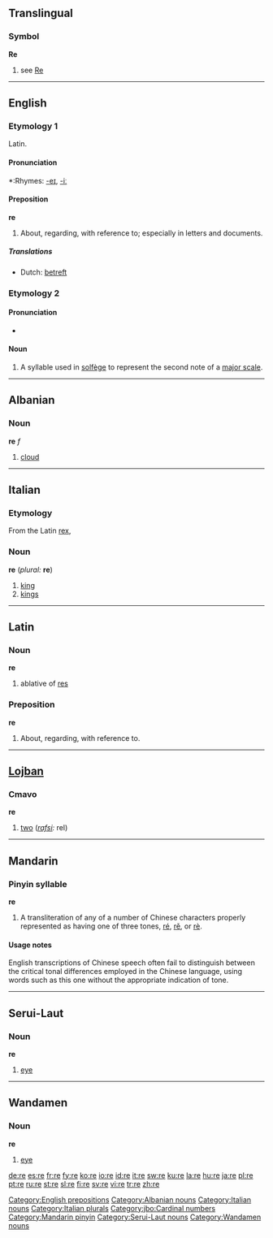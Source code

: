 {{see|Appendix:Variations of 're'}}
{{wikipedia}}
==Translingual==

===Symbol===
'''Re'''

# see [[Re]]

----

==English==

===Etymology 1===
Latin.

====Pronunciation====
*:Rhymes: [[Rhymes:English:-eɪ|-eɪ]], [[Rhymes:English:-iː|-iː]]

====Preposition====
'''re'''

# About, regarding, with reference to; especially in letters and documents.

=====Translations=====
{{top}}
*Dutch: [[betreft]]
{{mid}}
{{bottom}}

===Etymology 2===

====Pronunciation====
*{{IPA|/reɪ/}}

====Noun====
{{en-noun|-}}

# A syllable used in [[solfège]] to represent the second note of a [[major scale]].

[[Category:English prepositions]]

----

==Albanian==

===Noun===
'''re''' ''f''

# [[cloud]]

[[Category:Albanian nouns]]

----



==Italian==

===Etymology===
From the Latin [[rex]],

===Noun===
'''re''' (''plural:'' '''re''')

# [[king]]
# [[kings]]

[[Category:Italian nouns]]
[[Category:Italian plurals]]
----

==Latin==

===Noun===
'''re'''

# ablative of [[res#Latin|res]]

===Preposition===
'''re'''

# About, regarding, with reference to.

----

==[[Lojban]]==

===Cmavo===
'''re'''

# [[two]] (''[[rafsi]]:'' rel)

[[Category:jbo:Cardinal numbers]]

----

==Mandarin==

===Pinyin syllable===
'''re'''

# A transliteration of any of a number of Chinese characters properly represented as having one of three tones, [[ré]], [[rě]], or [[rè]].

====Usage notes====
English transcriptions of Chinese speech often fail to distinguish between the critical tonal differences employed in the Chinese language, using words such as this one without the appropriate indication of tone.

[[Category:Mandarin pinyin]]

----

==Serui-Laut==

===Noun===
'''re'''

# [[eye]]

[[Category:Serui-Laut nouns]]

----

==Wandamen==

===Noun===
'''re'''

# [[eye]]

[[Category:Wandamen nouns]]

[[de:re]]
[[es:re]]
[[fr:re]]
[[fy:re]]
[[ko:re]]
[[io:re]]
[[id:re]]
[[it:re]]
[[sw:re]]
[[ku:re]]
[[la:re]]
[[hu:re]]
[[ja:re]]
[[pl:re]]
[[pt:re]]
[[ru:re]]
[[st:re]]
[[sl:re]]
[[fi:re]]
[[sv:re]]
[[vi:re]]
[[tr:re]]
[[zh:re]]